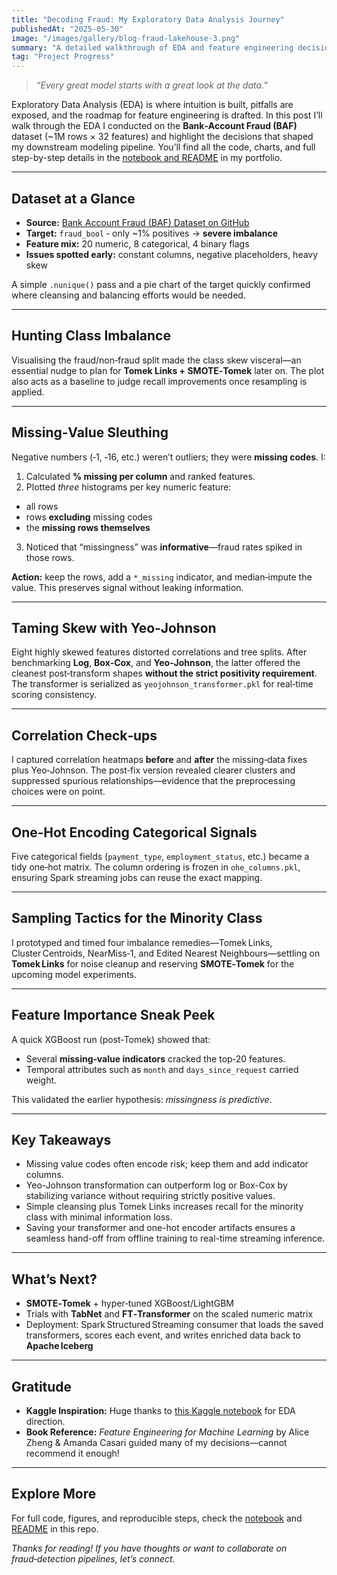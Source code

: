 ```yaml
---
title: "Decoding Fraud: My Exploratory Data Analysis Journey"
publishedAt: "2025-05-30"
image: "/images/gallery/blog-fraud-lakehouse-3.png"
summary: "A detailed walkthrough of EDA and feature engineering decisions on the BAF fraud dataset. Includes missing value handling, transformation choices, class imbalance strategies, and model-ready pipeline tips."
tag: "Project Progress"
---
```


> *“Every great model starts with a great look at the data.”*

Exploratory Data Analysis (EDA) is where intuition is built, pitfalls are exposed, and the roadmap for feature engineering is drafted. In this post I’ll walk through the EDA I conducted on the **Bank‑Account Fraud (BAF)** dataset (~1M rows × 32 features) and highlight the decisions that shaped my downstream modeling pipeline. You’ll find all the code, charts, and full step-by-step details in the [notebook and README](https://github.com/ASabale/Project-X/tree/main/EDA) in my portfolio.

---

## Dataset at a Glance
- **Source:** [Bank Account Fraud (BAF) Dataset on GitHub](https://github.com/feedzai/bank-account-fraud)
- **Target:** `fraud_bool` ‑ only ~1% positives → **severe imbalance**
- **Feature mix:** 20 numeric, 8 categorical, 4 binary flags
- **Issues spotted early:** constant columns, negative placeholders, heavy skew

A simple `.nunique()` pass and a pie chart of the target quickly confirmed where cleansing and balancing efforts would be needed.

---

## Hunting Class Imbalance

Visualising the fraud/non‑fraud split made the class skew visceral—an essential nudge to plan for **Tomek Links + SMOTE‑Tomek** later on. The plot also acts as a baseline to judge recall improvements once resampling is applied.

---

## Missing‑Value Sleuthing

Negative numbers (‑1, ‑16, etc.) weren’t outliers; they were **missing codes**. I:

1. Calculated **% missing per column** and ranked features.
2. Plotted *three* histograms per key numeric feature:
- all rows
- rows **excluding** missing codes
- the **missing rows themselves**
3. Noticed that “missingness” was **informative**—fraud rates spiked in those rows.

**Action:** keep the rows, add a `*_missing` indicator, and median‑impute the value. This preserves signal without leaking information.

---

## Taming Skew with Yeo‑Johnson

Eight highly skewed features distorted correlations and tree splits. After benchmarking **Log**, **Box‑Cox**, and **Yeo‑Johnson**, the latter offered the cleanest post‑transform shapes **without the strict positivity requirement**. The transformer is serialized as `yeojohnson_transformer.pkl` for real‑time scoring consistency.

---

## Correlation Check‑ups

I captured correlation heatmaps **before** and **after** the missing‑data fixes plus Yeo‑Johnson. The post‑fix version revealed clearer clusters and suppressed spurious relationships—evidence that the preprocessing choices were on point.

---

## One‑Hot Encoding Categorical Signals

Five categorical fields (`payment_type`, `employment_status`, etc.) became a tidy one‑hot matrix. The column ordering is frozen in `ohe_columns.pkl`, ensuring Spark streaming jobs can reuse the exact mapping.

---

## Sampling Tactics for the Minority Class

I prototyped and timed four imbalance remedies—Tomek Links, Cluster Centroids, NearMiss‑1, and Edited Nearest Neighbours—settling on **Tomek Links** for noise cleanup and reserving **SMOTE‑Tomek** for the upcoming model experiments.

---

## Feature Importance Sneak Peek

A quick XGBoost run (post‑Tomek) showed that:

- Several **missing‑value indicators** cracked the top‑20 features.
- Temporal attributes such as `month` and `days_since_request` carried weight.

This validated the earlier hypothesis: *missingness is predictive*.

---

## Key Takeaways

- Missing value codes often encode risk; keep them and add indicator columns.
- Yeo-Johnson transformation can outperform log or Box-Cox by stabilizing variance without requiring strictly positive values.
- Simple cleansing plus Tomek Links increases recall for the minority class with minimal information loss.
- Saving your transformer and one-hot encoder artifacts ensures a seamless hand-off from offline training to real-time streaming inference.

---

## What’s Next?

- **SMOTE‑Tomek** + hyper‑tuned XGBoost/LightGBM
- Trials with **TabNet** and **FT‑Transformer** on the scaled numeric matrix
- Deployment: Spark Structured Streaming consumer that loads the saved transformers, scores each event, and writes enriched data back to **Apache Iceberg**

---

## Gratitude

- **Kaggle Inspiration:** Huge thanks to [this Kaggle notebook](https://www.kaggle.com/code/matthewmcnulty/bank-account-fraud#1.-Exploratory-Data-Analysis-of-Bank-Account-Applications) for EDA direction.
- **Book Reference:** *Feature Engineering for Machine Learning* by Alice Zheng & Amanda Casari guided many of my decisions—cannot recommend it enough!

---

## Explore More

For full code, figures, and reproducible steps, check the [notebook](https://github.com/ASabale/Project-X/blob/main/EDA/Exploratory%20Data%20Analysis.ipynb) and [README](https://github.com/ASabale/Project-X/blob/main/EDA/README.md) in this repo.

*Thanks for reading! If you have thoughts or want to collaborate on fraud‑detection pipelines, let’s connect.*

